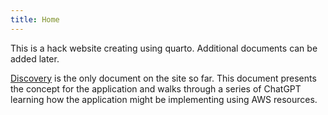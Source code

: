 ```yaml
---
title: Home
---
```


This is a hack website creating using quarto.  Additional documents can be added later.

[Discovery](discovery.qmd) is the only document on the site so far.  This document
presents the concept for the application and walks through a series of ChatGPT
learning how the application might be implementing using AWS resources.
